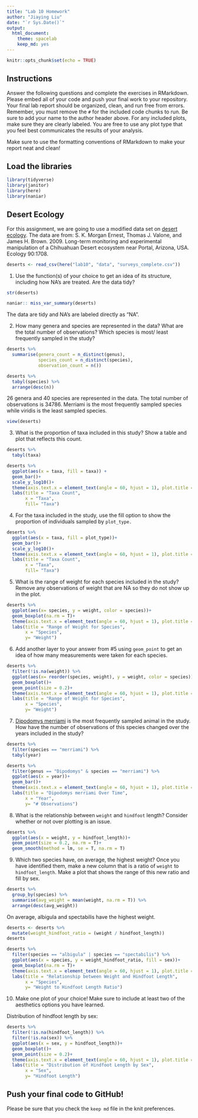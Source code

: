 ```yaml
---
title: "Lab 10 Homework"
author: "Jiaying Liu"
date: "`r Sys.Date()`"
output:
  html_document: 
    theme: spacelab
    keep_md: yes
---
```


```r
knitr::opts_chunk$set(echo = TRUE)
```

## Instructions
Answer the following questions and complete the exercises in RMarkdown. Please embed all of your code and push your final work to your repository. Your final lab report should be organized, clean, and run free from errors. Remember, you must remove the `#` for the included code chunks to run. Be sure to add your name to the author header above. For any included plots, make sure they are clearly labeled. You are free to use any plot type that you feel best communicates the results of your analysis.  

Make sure to use the formatting conventions of RMarkdown to make your report neat and clean!  

## Load the libraries
```r
library(tidyverse)
library(janitor)
library(here)
library(naniar)
``` 

## Desert Ecology
For this assignment, we are going to use a modified data set on [desert ecology](http://esapubs.org/archive/ecol/E090/118/). The data are from: S. K. Morgan Ernest, Thomas J. Valone, and James H. Brown. 2009. Long-term monitoring and experimental manipulation of a Chihuahuan Desert ecosystem near Portal, Arizona, USA. Ecology 90:1708.
```r
deserts <- read_csv(here("lab10", "data", "surveys_complete.csv"))
```

1. Use the function(s) of your choice to get an idea of its structure, including how NA's are treated. Are the data tidy?  
```r
str(deserts)
```
```r
naniar:: miss_var_summary(deserts)
```
The data are tidy and NA's are labeled directly as "NA".

2. How many genera and species are represented in the data? What are the total number of observations? Which species is most/ least frequently sampled in the study?
```r
deserts %>%
  summarise(genera_count = n_distinct(genus),
            species_count = n_distinct(species),
            observation_count = n())
```
```r
deserts %>%
  tabyl(species) %>%
  arrange(desc(n))
```
26 genera and 40 species are represented in the data. The total number of observations is 34786. Merriami is the most frequently sampled species while viridis is the least sampled species.
```r
view(deserts)
```

3. What is the proportion of taxa included in this study? Show a table and plot that reflects this count.
```r
deserts %>%
  tabyl(taxa)
```
```r
deserts %>%
  ggplot(aes(x = taxa, fill = taxa)) +
  geom_bar()+
  scale_y_log10()+
  theme(axis.text.x = element_text(angle = 60, hjust = 1), plot.title = element_text(hjust = 0.5)) +
  labs(title = "Taxa Count",
       x = "Taxa",
       fill= "Taxa")
```

4. For the taxa included in the study, use the fill option to show the proportion of individuals sampled by `plot_type.`
```r
deserts %>%
  ggplot(aes(x = taxa, fill = plot_type))+
  geom_bar()+
  scale_y_log10()+
  theme(axis.text.x = element_text(angle = 60, hjust = 1), plot.title = element_text(hjust = 0.5)) +
  labs(title = "Taxa Count",
       x = "Taxa",
       fill= "Taxa")
```

5. What is the range of weight for each species included in the study? Remove any observations of weight that are NA so they do not show up in the plot.
```r
deserts %>%
  ggplot(aes(x= species, y = weight, color = species))+
  geom_boxplot(na.rm = T)+
  theme(axis.text.x = element_text(angle = 60, hjust = 1), plot.title = element_text(hjust = 0.5)) +
  labs(title = "Range of Weight for Species",
       x = "Species",
       y= "Weight")
```

6. Add another layer to your answer from #5 using `geom_point` to get an idea of how many measurements were taken for each species.
```r
deserts %>%
  filter(!is.na(weight)) %>%
  ggplot(aes(x= reorder(species, weight), y = weight, color = species))+
  geom_boxplot()+
  geom_point(size = 0.2)+
  theme(axis.text.x = element_text(angle = 60, hjust = 1), plot.title = element_text(hjust = 0.5)) +
  labs(title = "Range of Weight for Species",
       x = "Species",
       y= "Weight")
```

7. [Dipodomys merriami](https://en.wikipedia.org/wiki/Merriam's_kangaroo_rat) is the most frequently sampled animal in the study. How have the number of observations of this species changed over the years included in the study?
```r
deserts %>%
  filter(species == "merriami") %>%
  tabyl(year)
```
```r
deserts %>%
  filter(genus == "Dipodomys" & species == "merriami") %>%
  ggplot(aes(x = year))+
  geom_bar()+
  theme(axis.text.x = element_text(angle = 60, hjust = 1), plot.title = element_text(hjust = 0.5)) +
  labs(title = "Dipodomys merriami Over Time",
       x = "Year",
       y= "# Observations")
```

8. What is the relationship between `weight` and `hindfoot` length? Consider whether or not over plotting is an issue.
```r
deserts %>%
  ggplot(aes(x = weight, y = hindfoot_length))+
  geom_point(size = 0.2, na.rm = T)+
  geom_smooth(method = lm, se = T, na.rm = T)
```

9. Which two species have, on average, the highest weight? Once you have identified them, make a new column that is a ratio of `weight` to `hindfoot_length`. Make a plot that shows the range of this new ratio and fill by sex.
```r
deserts %>%
  group_by(species) %>%
  summarise(avg_weight = mean(weight, na.rm = T)) %>%
  arrange(desc(avg_weight))
```
On average, albigula and spectabilis have the highest weight.
```r
deserts <- deserts %>%
  mutate(weight_hindfoot_ratio = (weight / hindfoot_length))
deserts
```
```r
deserts %>%
  filter(species == "albigula" | species == "spectabilis") %>%
  ggplot(aes(x = species, y = weight_hindfoot_ratio, fill = sex))+
  geom_boxplot(na.rm = T)+
  theme(axis.text.x = element_text(angle = 60, hjust = 1), plot.title = element_text(hjust = 0.5)) +
  labs(title = "Relationship between Weight and Hindfoot Length",
       x = "Species",
       y= "Weight to Hindfoot Length Ratio")
```

10. Make one plot of your choice! Make sure to include at least two of the aesthetics options you have learned.

Distribution of hindfoot length by sex:
```r
deserts %>%
  filter(!is.na(hindfoot_length)) %>%
  filter(!is.na(sex)) %>%
  ggplot(aes(x = sex, y = hindfoot_length))+
  geom_boxplot()+
  geom_point(size = 0.2)+
  theme(axis.text.x = element_text(angle = 60, hjust = 1), plot.title = element_text(hjust = 0.5)) +
  labs(title = "Distribution of Hindfoot Length by Sex",
       x = "Sex",
       y= "Hindfoot Length")
```

## Push your final code to GitHub!
Please be sure that you check the `keep md` file in the knit preferences. 